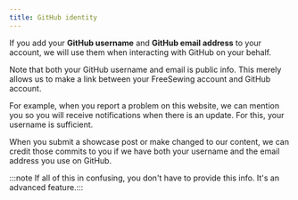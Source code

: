```yaml
---
title: GitHub identity
---
```


If you add your **GitHub username** and **GitHub email address** to your account, we will use them when interacting with GitHub on your behalf.

Note that both your GitHub username and email is public info. This merely allows us to make a link between your FreeSewing account and GitHub account.

For example, when you report a problem on this website, we can mention you so you will receive notifications when there is an update. For this, your username is sufficient.

When you submit a showcase post or make changed to our content, we can credit those commits to you if we have both your username and the email address you use on GitHub.

:::note
If all of this in confusing, you don't have to provide this info. It's an advanced feature.:::

